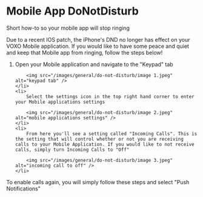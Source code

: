 # Mobile App DoNotDisturb

Short how-to so your mobile app will stop ringing

Due to a recent IOS patch, the iPhone's DND no longer has effect on your VOXO Mobile application. If you would like to have some peace and quiet and keep that Mobile app from ringing, follow the steps below!

<ol>
    <li>
        Open your Mobile application and navigate to the "Keypad" tab
        
        <img src="/images/general/do-not-disturb/image 1.jpeg" alt="keypad tab" />
    </li>
    <li>
        Select the settings icon in the top right hand corner to enter your Mobile applications settings

        <img src="/images/general/do-not-disturb/image 2.jpeg" alt="mobile applications settings" />
    </li>
    <li>
        From here you'll see a setting called "Incoming Calls". This is the setting that will control whether or not you are receiving calls to your Mobile Application. If you would like to not receive calls, simply turn Incoming Calls to "Off"

        <img src="/images/general/do-not-disturb/image 3.jpeg" alt="incoming call to off" />
    </li>
</ol>

To enable calls again, you will simply follow these steps and select "Push Notifications"